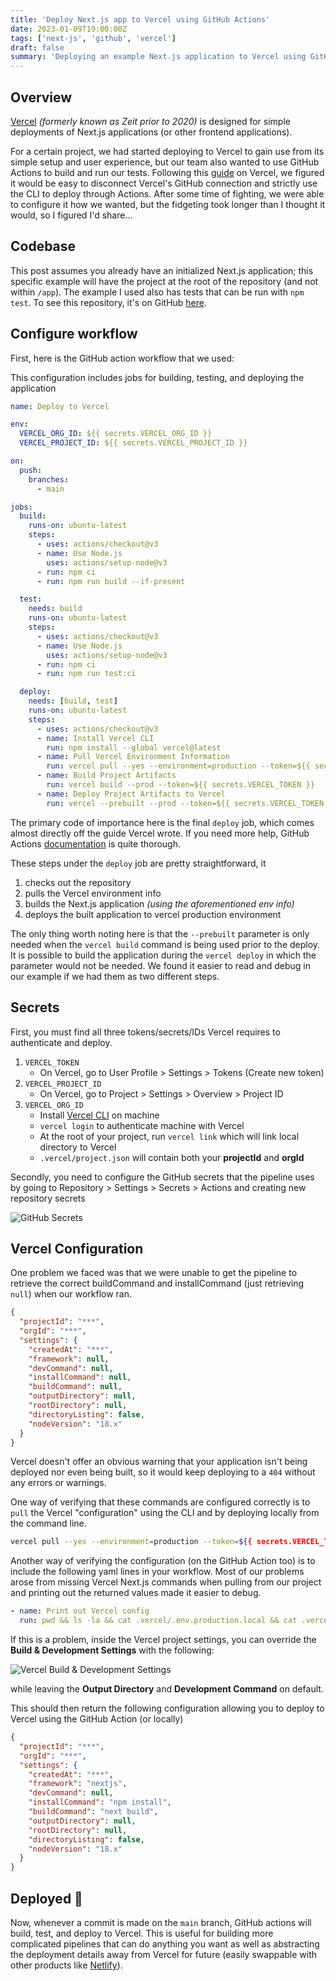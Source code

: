 ```yaml
---
title: 'Deploy Next.js app to Vercel using GitHub Actions'
date: 2023-01-09T19:00:00Z
tags: ['next-js', 'github', 'vercel']
draft: false
summary: 'Deploying an example Next.js application to Vercel using GitHub Actions'
---
```


## Overview

[Vercel](https://vercel.com/) _(formerly known as Zeit prior to 2020)_ is designed for simple deployments of Next.js applications (or other frontend applications).

For a certain project, we had started deploying to Vercel to gain use from its simple setup and user experience, 
but our team also wanted to use GitHub Actions to build and run our tests.  Following this
[guide](https://vercel.com/guides/how-can-i-use-github-actions-with-vercel) on Vercel, we 
figured it would be easy to disconnect Vercel's GitHub connection
and strictly use the CLI to deploy through Actions.  After some time of fighting, we 
were able to configure it how we wanted, but the fidgeting took longer than I thought it would, so I figured I'd share...

## Codebase

This post assumes you already have an initialized Next.js application; this specific example will have the project
at the root of the repository (and not within `/app`).  The example I used also has tests that can be run with `npm test`.
To see this repository, it's on GitHub [here](https://github.com/satherw/nextjs-github-actions-vercel).

## Configure workflow

First, here is the GitHub action workflow that we used:

<Info>This configuration includes jobs for building, testing, and deploying the application</Info>

```yaml
name: Deploy to Vercel

env:
  VERCEL_ORG_ID: ${{ secrets.VERCEL_ORG_ID }}
  VERCEL_PROJECT_ID: ${{ secrets.VERCEL_PROJECT_ID }}

on:
  push:
    branches:
      - main

jobs:
  build:
    runs-on: ubuntu-latest
    steps:
      - uses: actions/checkout@v3
      - name: Use Node.js
        uses: actions/setup-node@v3
      - run: npm ci
      - run: npm run build --if-present

  test:
    needs: build
    runs-on: ubuntu-latest
    steps:
      - uses: actions/checkout@v3
      - name: Use Node.js
        uses: actions/setup-node@v3
      - run: npm ci
      - run: npm run test:ci

  deploy:
    needs: [build, test]
    runs-on: ubuntu-latest
    steps:
      - uses: actions/checkout@v3
      - name: Install Vercel CLI
        run: npm install --global vercel@latest
      - name: Pull Vercel Environment Information
        run: vercel pull --yes --environment=production --token=${{ secrets.VERCEL_TOKEN }}
      - name: Build Project Artifacts
        run: vercel build --prod --token=${{ secrets.VERCEL_TOKEN }}
      - name: Deploy Project Artifacts to Vercel
        run: vercel --prebuilt --prod --token=${{ secrets.VERCEL_TOKEN }}
```

The primary code of importance here is the final `deploy` job, which comes almost directly off the guide
Vercel wrote.  If you need more help, GitHub Actions [documentation](https://docs.github.com/en/actions) is quite thorough.

These steps under the `deploy` job are pretty straightforward, it
1. checks out the repository
2. pulls the Vercel environment info
3. builds the Next.js application _(using the aforementioned env info)_
4. deploys the built application to vercel production environment

The only thing worth noting here is that the `--prebuilt` parameter is only needed when the `vercel build` command is being used prior to the deploy.
It is possible to build the application during the `vercel deploy` in which the parameter would not be needed.  We found it easier to read
and debug in our example if we had them as two different steps.

## Secrets

First, you must find all three tokens/secrets/IDs Vercel requires to authenticate and deploy.

1. `VERCEL_TOKEN`
    * On Vercel, go to User Profile > Settings > Tokens (Create new token)
2. `VERCEL_PROJECT_ID`
    * On Vercel, go to Project > Settings > Overview > Project ID
3. `VERCEL_ORG_ID`
      * Install [Vercel CLI](https://vercel.com/docs/cli) on machine
      * `vercel login` to authenticate machine with Vercel
      * At the root of your project, run `vercel link` which will link local directory to Vercel
      * `.vercel/project.json` will contain both your **projectId** and **orgId**

Secondly, you need to configure the GitHub secrets that the pipeline uses by going to
Repository > Settings > Secrets > Actions and creating new repository secrets

<Image alt="GitHub Secrets" src="/assets/blog/images/vercel-deploy/githubSecrets.png" width={2214} height={1596}/>

## Vercel Configuration

One problem we faced was that we were unable to get the pipeline to retrieve the correct buildCommand and installCommand
(just retrieving `null`) when our workflow ran.

```json
{
  "projectId": "***",
  "orgId": "***",
  "settings": {
    "createdAt": "***",
    "framework": null,
    "devCommand": null,
    "installCommand": null,
    "buildCommand": null,
    "outputDirectory": null,
    "rootDirectory": null,
    "directoryListing": false,
    "nodeVersion": "18.x"
  }
}
```

Vercel doesn't offer an obvious warning that your application isn't being deployed nor even being built,
so it would keep deploying to a `404` without any errors or warnings.

One way of verifying that these commands are configured correctly is to `pull` the Vercel "configuration" using the CLI and by deploying
locally from the command line.

```bash
vercel pull --yes --environment=production --token=${{ secrets.VERCEL_TOKEN }}
```

Another way of verifying the configuration (on the GitHub Action too) is to include the following yaml lines
in your workflow.  Most of our problems arose from missing Vercel Next.js commands when pulling from our project and printing out
the returned values made it easier to debug.

```yaml
- name: Print out Vercel config
  run: pwd && ls -la && cat .vercel/.env.production.local && cat .vercel/project.json
```

If this is a problem, inside the Vercel project settings, you can override the **Build & Development Settings**
with the following:

<Image alt="Vercel Build & Development Settings" src="/assets/blog/images/vercel-deploy/vercelBuildSettings.png" width={1846} height={1090}/>

while leaving the **Output Directory** and **Development Command** on default.

This should then return the following configuration allowing you to deploy to Vercel using the GitHub Action (or locally)

```json
{
  "projectId": "***",
  "orgId": "***",
  "settings": {
    "createdAt": "***",
    "framework": "nextjs",
    "devCommand": null,
    "installCommand": "npm install",
    "buildCommand": "next build",
    "outputDirectory": null,
    "rootDirectory": null,
    "directoryListing": false,
    "nodeVersion": "18.x"
  }
}
```

## Deployed   🎉

Now, whenever a commit is made on the `main` branch, GitHub actions will build, test, and deploy to Vercel.  This is useful for building more complicated
pipelines that can do anything you want as well as abstracting the deployment details away from Vercel for future
(easily swappable with other products like [Netlify](https://www.netlify.com/)).

